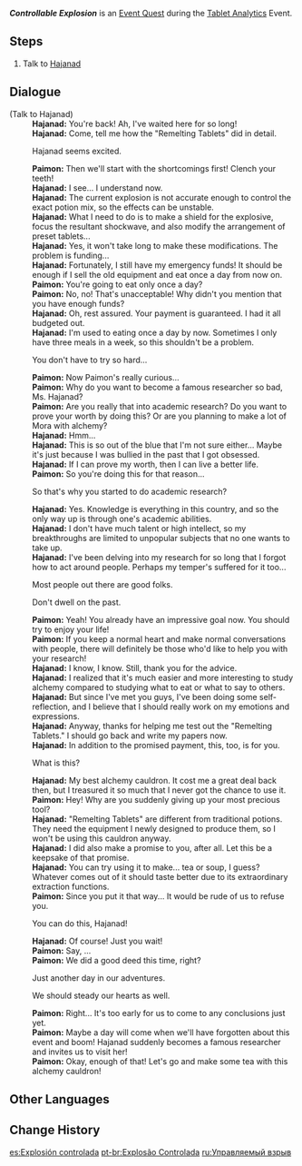 {{Quest Infobox
|id            = 73652
|part          = 2
|image         = Event Quest Controllable Explosion.png
|type          = World
|event_name    = Tablet Analytics
|requirement   = 
|characters    = Hajanad; Paimon; Traveler
|startLocation = [[Chinvat Ravine]], [[Sumeru]]
|region        = Sumeru
|area          = Avidya Forest
|subarea       = Chinvat Ravine
|prev          = [[The Cliffside Weirdo and a Risky Study?]]
|rewards       = Primogem*30;Mora*30,000;Hero's Wit*3;Cauldron of Herbs*1
}}
'''''Controllable Explosion''''' is an [[Event Quest]] during the [[Tablet Analytics]] Event.

==Steps==
# Talk to [[Hajanad]]

==Dialogue==
{{Quest Description|The testing on the "Remelting Tablets" is progressing smoothly. It is time to report back to Hajanad...}}
{{Dialogue Start}}
;(Talk to Hajanad)
:'''Hajanad:''' You're back! Ah, I've waited here for so long!
:'''Hajanad:''' Come, tell me how the "Remelting Tablets" did in detail.
:{{DIcon}} Hajanad seems excited.
:'''Paimon:''' Then we'll start with the shortcomings first! Clench your teeth!
:{{Black Screen|You describe the pros and cons of "Remelting Tablets" to Hajanad in detail.}}
:'''Hajanad:''' I see... I understand now.
:'''Hajanad:''' The current explosion is not accurate enough to control the exact potion mix, so the effects can be unstable.
:'''Hajanad:''' What I need to do is to make a shield for the explosive, focus the resultant shockwave, and also modify the arrangement of preset tablets...
:'''Hajanad:''' Yes, it won't take long to make these modifications. The problem is funding...
:'''Hajanad:''' Fortunately, I still have my emergency funds! It should be enough if I sell the old equipment and eat once a day from now on.
:'''Paimon:''' You're going to eat only once a day?
:'''Paimon:''' No, no! That's unacceptable! Why didn't you mention that you {{sic|don’t}} have enough funds?
:'''Hajanad:''' Oh, rest assured. Your payment is guaranteed. I had it all budgeted out.
:'''Hajanad:''' I'm used to eating once a day by now. Sometimes I only have three meals in a week, so this shouldn't be a problem.
:{{DIcon}} You don't have to try so hard...
:'''Paimon:''' Now Paimon's really curious...
:'''Paimon:''' Why do you want to become a famous researcher so bad, Ms. Hajanad?
:'''Paimon:''' Are you really that into academic research? Do you want to prove your worth by doing this? Or are you planning to make a lot of Mora with alchemy?
:'''Hajanad:''' Hmm...
:'''Hajanad:''' This is so out of the blue that I'm not sure either... Maybe it's just because I was bullied in the past that I got obsessed.
:'''Hajanad:''' If I can prove my worth, then I can live a better life.
:'''Paimon:''' So you're doing this for that reason...
:{{DIcon}} So that's why you started to do academic research?
:'''Hajanad:''' Yes. Knowledge is everything in this country, and so the only way up is through one's academic abilities.
:'''Hajanad:''' I don't have much talent or high intellect, so my breakthroughs are limited to unpopular subjects that no one wants to take up.
:'''Hajanad:''' I've been delving into my research for so long that I forgot how to act around people. Perhaps my temper's suffered for it too...
:{{DIcon}} Most people out there are good folks.
:{{DIcon}} Don't dwell on the past.
:'''Paimon:''' Yeah! You already have an impressive goal now. You should try to enjoy your life!
:'''Paimon:''' If you keep a normal heart and make normal conversations with people, there will definitely be those who'd like to help you with your research!
:'''Hajanad:''' I know, I know. Still, thank you for the advice.
:'''Hajanad:''' I realized that it's much easier and more interesting to study alchemy compared to studying what to eat or what to say to others.
:'''Hajanad:''' But since I've met you guys, I've been doing some self-reflection, and I believe that I should really work on my emotions and expressions.
:'''Hajanad:''' Anyway, thanks for helping me test out the "Remelting Tablets." I should go back and write my papers now.
:'''Hajanad:''' In addition to the promised payment, this, too, is for you.
:{{DIcon}} What is this?
:'''Hajanad:''' My best alchemy cauldron. It cost me a great deal back then, but I treasured it so much that I never got the chance to use it.
:'''Paimon:''' Hey! Why are you suddenly giving up your most precious tool?
:'''Hajanad:''' "Remelting Tablets" are different from traditional potions. They need the equipment I newly designed to produce them, so I won't be using this cauldron anyway.
:'''Hajanad:''' I did also make a promise to you, after all. Let this be a keepsake of that promise.
:'''Hajanad:''' You can try using it to make... tea or soup, I guess? Whatever comes out of it should taste better due to its extraordinary extraction functions.
:'''Paimon:''' Since you put it that way... It would be rude of us to refuse you.
:{{DIcon}} You can do this, Hajanad!
:'''Hajanad:''' Of course! Just you wait!
:{{Black Screen|Hajanad leaves.}}
:'''Paimon:''' Say, {{Traveler}}...
:'''Paimon:''' We did a good deed this time, right?
:{{DIcon}} Just another day in our adventures.
:{{DIcon}} We should steady our hearts as well.
:'''Paimon:''' Right... It's too early for us to come to any conclusions just yet.
:'''Paimon:''' Maybe a day will come when we'll have forgotten about this event and boom! Hajanad suddenly becomes a famous researcher and invites us to visit her!
:'''Paimon:''' Okay, enough of that! Let's go and make some tea with this alchemy cauldron!
{{Dialogue End}}

==Other Languages==
{{Other Languages
|en      = Controllable Explosion
|zhs     = 可控性爆炸
|zhs_rm  = Kěkòng-xìng Bàozhà
|zht     = 可控性爆炸
|zht_rm  = Kěkòng-xìng Bàozhà
|zh_tl   = Controllable Explosion
|ja      = 制御可能な爆発
|ja_rm   = Seigyokanou-na Bakuhatsu
|ja_tl   = Controllable Explosion
|ko      = 제어 가능한 폭발
|ko_tl   = Controllable Explosion
|es      = Explosión controlada
|es_tl   = Controlled Explosion
|fr      = Explosion contrôlable
|fr_tl   = Controllable Explosion
|ru      = Управляемый взрыв
|ru_tl   = Controllable Explosion
|th      = ระเบิดที่ควบคุมได้
|th_rm   = 
|th_tl   = 
|vi      = Vụ Nổ Có Thể Kiểm Soát
|vi_tl   = 
|de      = Kontrollierbare Explosion
|de_tl   = Controllable Explosion
|id      = Ledakan Terkendali
|id_tl   = Controllable Explosion
|pt      = Explosão Controlada
|pt_tl   = Controlled Explosion
}}

==Change History==
{{Change History|3.0}}

[[es:Explosión controlada]]
[[pt-br:Explosão Controlada]]
[[ru:Управляемый взрыв]]